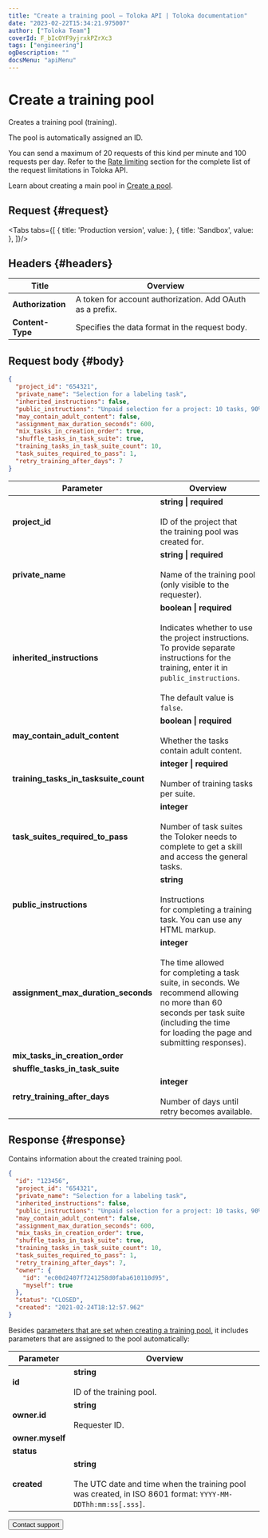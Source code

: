 ```yaml
---
title: "Create a training pool — Toloka API | Toloka documentation"
date: "2023-02-22T15:34:21.975007"
author: ["Toloka Team"]
coverId: F_bIcOYF9yjrxkPZrXc3
tags: ["engineering"]
ogDescription: ""
docsMenu: "apiMenu"
---
```



# Create a training pool

<Announce/>

Creates a training pool (training).

The pool is automatically assigned an ID.

<Note mode="restriction" title="Restriction">

You can send a maximum of 20 requests of this kind per minute and 100 requests per day. Refer to the [Rate limiting](/docs/api/rate-limiting) section for the complete list of the request limitations in Toloka API.

</Note>

<Note mode="note" title="Note">

Learn about creating a main pool in [Create a pool](/docs/api/create-pool).

</Note>

## Request {#request}

<Tabs tabs={[
  { title: 'Production version', value: <CreateTrainingList1/> },
  { title: 'Sandbox', value: <CreateTrainingList2/> },
]}/>

## Headers {#headers}

Title | Overview
----- | -----
**Authorization** | A token for account authorization. Add OAuth as a prefix.
**Content-Type** | Specifies the data format in the request body.

## Request body {#body}

```json
{
  "project_id": "654321",
  "private_name": "Selection for a labeling task",
  "inherited_instructions": false,
  "public_instructions": "Unpaid selection for a project: 10 tasks, 90% threshold.",
  "may_contain_adult_content": false,
  "assignment_max_duration_seconds": 600,
  "mix_tasks_in_creation_order": true,
  "shuffle_tasks_in_task_suite": true,
  "training_tasks_in_task_suite_count": 10,
  "task_suites_required_to_pass": 1,
  "retry_training_after_days": 7
}
```

Parameter | Overview
----- | -----
**project_id** | **string \| required**<br/><br/>ID of the project that the training pool was created for.
**private_name** | **string \| required**<br/><br/>Name of the training pool (only visible to the requester).
**inherited_instructions** | **boolean \| required**<br/><br/>Indicates whether to use the project instructions. To provide separate instructions for the training, enter it in `public_instructions`.<br/><br/>The default value is `false`.
**may_contain_adult_content** | **boolean \| required**<br/><br/>Whether the tasks contain adult content.
**training_tasks_in_tasksuite_count** | **integer \| required**<br/><br/>Number of training tasks per suite.
**task_suites_required_to_pass** | **integer**<br/><br/>Number of task suites the Toloker needs to complete to get a skill and access the general tasks.
**public_instructions** | **string**<br/><br/>Instructions for completing a training task. You can use any HTML markup.
**assignment_max_duration_seconds** | **integer**<br/><br/>The time allowed for completing a task suite, in seconds. We recommend allowing no more than 60 seconds per task suite (including the time for loading the page and submitting responses).
**mix_tasks_in_creation_order** | <CreateTrainingTable1/>
**shuffle_tasks_in_task_suite** | <CreateTrainingTable2/>
**retry_training_after_days** | **integer**<br/><br/>Number of days until retry becomes available.

## Response {#response}

Contains information about the created training pool.

```json
{
  "id": "123456",
  "project_id": "654321",
  "private_name": "Selection for a labeling task",
  "inherited_instructions": false,
  "public_instructions": "Unpaid selection for a project: 10 tasks, 90% threshold.",
  "may_contain_adult_content": false,
  "assignment_max_duration_seconds": 600,
  "mix_tasks_in_creation_order": true,
  "shuffle_tasks_in_task_suite": true,
  "training_tasks_in_task_suite_count": 10,
  "task_suites_required_to_pass": 1,
  "retry_training_after_days": 7,
  "owner": {
    "id": "ec00d2407f7241258d0faba610110d95",
    "myself": true
  },
  "status": "CLOSED",
  "created": "2021-02-24T18:12:57.962"
}
```

Besides [parameters that are set when creating a training pool,](#training-param) it includes parameters that are assigned to the pool automatically:

Parameter | Overview
----- | -----
**id** | **string**<br/><br/>ID of the training pool.
**owner.id** | **string**<br/><br/>Requester ID.
**owner.myself** | <CreateTrainingTable3/>
**status** | <CreateTrainingTable4/>
**created** | **string**<br/><br/>The UTC date and time when the training pool was created, in ISO 8601 format: `YYYY-MM-DDThh:mm:ss[.sss]`.

<Button themeColor="light" view="default" size="l" type="link" url="/docs/guide/troubleshooting/support?form-source=api-create-training">Contact support</Button>
